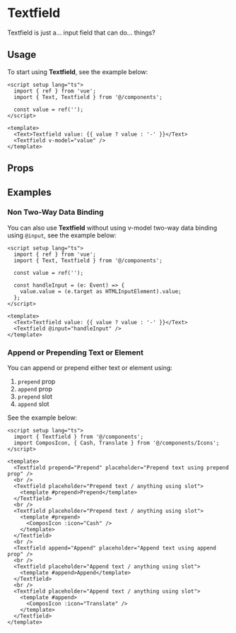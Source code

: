 

<Meta title="Components/Textfield" component={Textfield} />

# Textfield
Textfield is just a... input field that can do... things?

## Usage
To start using **Textfield**, see the example below:

<div className="demo-block">
  <Story of={TextfieldStories.DocUsage} />

  ```tsx
  <script setup lang="ts">
    import { ref } from 'vue';
    import { Text, Textfield } from '@/components';

    const value = ref('');
  </script>

  <template>
    <Text>Textfield value: {{ value ? value : '-' }}</Text>
    <Textfield v-model="value" />
  </template>
  ```
</div>

## Props
<ArgTypes of={Textfield} />

## Examples
### Non Two-Way Data Binding
You can also use **Textfield** without using v-model two-way data binding using `@input`, see the example below:

<div className="demo-block">
  <Story of={TextfieldStories.DocNonTWDB} />

  ```tsx
  <script setup lang="ts">
    import { ref } from 'vue';
    import { Text, Textfield } from '@/components';

    const value = ref('');

    const handleInput = (e: Event) => {
      value.value = (e.target as HTMLInputElement).value;
    };
  </script>

  <template>
    <Text>Textfield value: {{ value ? value : '-' }}</Text>
    <Textfield @input="handleInput" />
  </template>
  ```
</div>

### Append or Prepending Text or Element
You can append or prepend either text or element using:

1. `prepend` prop
2. `append` prop
3. `prepend` slot
4. `append` slot

See the example below:

<div className="demo-block">
  <Story of={TextfieldStories.DocAppendPrepend} />

  ```tsx
  <script setup lang="ts">
    import { Textfield } from '@/components';
    import ComposIcon, { Cash, Translate } from '@/components/Icons';
  </script>

  <template>
    <Textfield prepend="Prepend" placeholder="Prepend text using prepend prop" />
    <br />
    <Textfield placeholder="Prepend text / anything using slot">
      <template #prepend>Prepend</template>
    </Textfield>
    <br />
    <Textfield placeholder="Prepend text / anything using slot">
      <template #prepend>
        <ComposIcon :icon="Cash" />
      </template>
    </Textfield>
    <br />
    <Textfield append="Append" placeholder="Append text using append prop" />
    <br />
    <Textfield placeholder="Append text / anything using slot">
      <template #append>Append</template>
    </Textfield>
    <br />
    <Textfield placeholder="Append text / anything using slot">
      <template #append>
        <ComposIcon :icon="Translate" />
      </template>
    </Textfield>
  </template>
  ```
</div>
